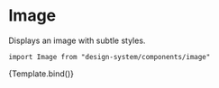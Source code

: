 

<Meta title="Components/Image" component={Image} />

# Image

Displays an image with subtle styles.

`import Image from "design-system/components/image"`

<Canvas>
  <Story
    name="Overview"
    args={{
      src: "https://images.pexels.com/photos/39317/chihuahua-dog-puppy-cute-39317.jpeg?auto=compress&cs=tinysrgb&w=1260&h=750&dpr=1",
      alt: "",
    }}
  >
    {Template.bind()}
  </Story>
</Canvas>

<ArgsTable />

